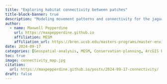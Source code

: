 ```yaml
---
title: "Exploring habitat connectivity between patches"
title-block-banner: true
description: "Modeling movement patterns and connectivity for the jaguar (Panthera onca) across southern Costa Rica with Circuitscape"
author: 
  - name: Maxwell Pepperdine
    url: https://maxpepperdine.github.io
    affiliation: MESM
    affiliation_url: https://bren.ucsb.edu/masters-programs/master-environmental-science-and-management 
date: 2024-09-17
categories: [Geospatial-analysis, MESM, Conservation-planning, ArcGIS Pro]
toc: true
image: connectivity_map.jpg
citation: 
  url: https://maxpepperdine.github.io/posts/2024-09-17-connectivity/
draft: false
---
```






